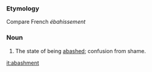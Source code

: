 ===Etymology===
Compare French ''ébahissement''
===Noun===
#The state of being [[abashed]]; confusion from shame.

[[it:abashment]]